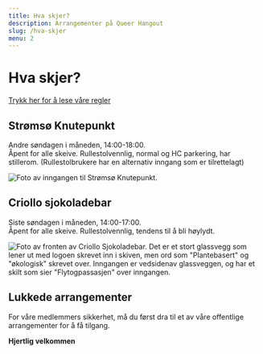 ```yaml
---
title: Hva skjer?
description: Arrangementer på Queer Hangout
slug: /hva-skjer
menu: 2
---
```


# Hva skjer?  
  
[Trykk her for å lese våre regler](https://queerhangout/regler)  
  
## Strømsø Knutepunkt  
Andre søndagen i måneden, 14:00-18:00.  
Åpent for alle skeive. Rullestolvennlig, normal og HC parkering, har stillerom. (Rullestolbrukere har en alternativ inngang som er tilrettelagt)  

![Foto av inngangen til Strømsø Knutepunkt.](../images/stromso.jpeg "Strømsø Knutepunkt")  
  
## Criollo sjokoladebar  
Siste søndagen i måneden, 14:00-17:00.  
Åpent for alle skeive. Rullestolvennlig, tendens til å bli høylydt.  
  
![Foto av fronten av Criollo Sjokoladebar. Det er et stort glassvegg som lener ut med logoen skrevet inn i skiven, men ord som "Plantebasert" og "økologisk" skrevet over. Inngangen er vedsidenav glassveggen, og har et skilt som sier "Flytogpassasjen" over inngangen.](../images/criollo.jpeg "Criollo Sjokoladebar")  

  
## Lukkede arrangementer  
For våre medlemmers sikkerhet, må du først dra til et av våre offentlige arrangementer for å få tilgang.  

  
**Hjertlig velkommen**

